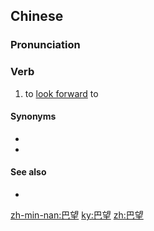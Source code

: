 ==Chinese==
{{zh-forms}}

===Pronunciation===
{{zh-pron
|m=bāwàng
|c=baa1 mong6
|cat=v
}}

===Verb===
{{zh-verb}}

# to [[look forward]] to

====Synonyms====
* {{zh-l|盼望}}
* {{zh-l|期待}}

====See also====
* {{zh-l|巴不得}}

[[zh-min-nan:巴望]]
[[ky:巴望]]
[[zh:巴望]]